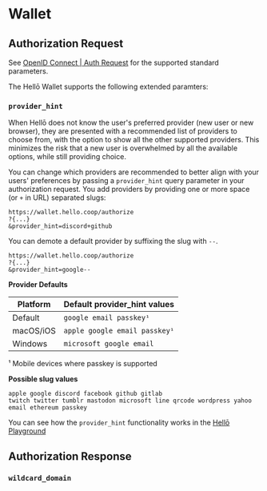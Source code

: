 # Wallet

## Authorization Request 

See [OpenID Connect | Auth Request](../oidc/request/) for the supported standard parameters.

The Hellō Wallet supports the following extended paramters:

### `provider_hint`

When Hellō does not know the user's preferred provider (new user or new browser), they are presented with a recommended list of providers to choose from, with the option to show all the other supported providers. This minimizes the risk that a new user is overwhelmed by all the available options, while still providing choice.

You can change which providers are recommended to better align with your users' preferences by passing a `provider_hint` query parameter in your authorization request.  You add providers by providing one or more space (or `+` in URL) separated slugs: 

```http {3}
https://wallet.hello.coop/authorize
?{...}
&provider_hint=discord+github
```

You can demote a default provider by suffixing the slug with `--`.

```http /google--/
https://wallet.hello.coop/authorize
?{...}
&provider_hint=google--
```

**Provider Defaults** 

| Platform     | Default provider_hint values  |
| -----------  | ----------------------------- |
| Default      | `google email passkey¹`       |
| macOS/iOS    | `apple google email passkey¹` |
| Windows      | `microsoft google email`      |

¹ Mobile devices where passkey is supported

**Possible slug values**

`apple google discord facebook github gitlab`<br/>
` twitch twitter tumblr mastodon microsoft line qrcode wordpress yahoo `<br/>
`email ethereum passkey`

You can see how the `provider_hint` functionality works in the <a href="https://playground.hello.dev" target="_blank">Hellō Playground</a>

## Authorization Response

### `wildcard_domain`

